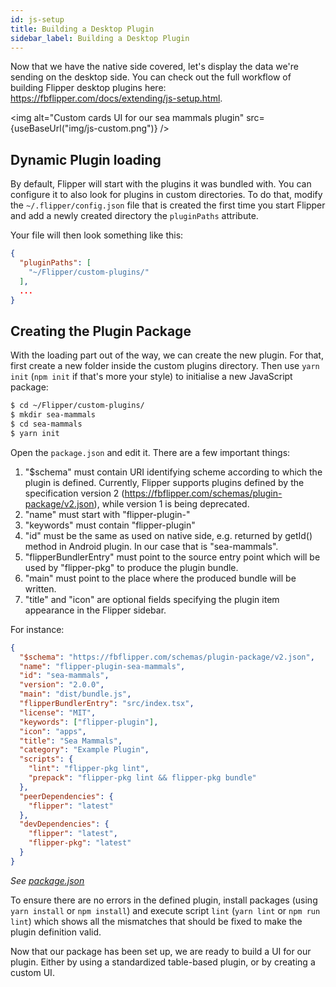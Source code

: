 ```yaml
---
id: js-setup
title: Building a Desktop Plugin
sidebar_label: Building a Desktop Plugin
---
```


Now that we have the native side covered, let's display the data we're sending
on the desktop side. You can check out the full workflow of building Flipper desktop
plugins here: https://fbflipper.com/docs/extending/js-setup.html.

<img alt="Custom cards UI for our sea mammals plugin" src={useBaseUrl("img/js-custom.png")} />

## Dynamic Plugin loading

By default, Flipper will start with the plugins it was bundled with. You can
configure it to also look for plugins in custom directories. To do that,
modify the `~/.flipper/config.json` file that is created the first time
you start Flipper and add a newly created directory the `pluginPaths` attribute.

Your file will then look something like this:

```json
{
  "pluginPaths": [
    "~/Flipper/custom-plugins/"
  ],
  ...
}
```

## Creating the Plugin Package

With the loading part out of the way, we can create the new plugin. For that, first
create a new folder inside the custom plugins directory. Then use `yarn init` (`npm init` if that's more your style)
to initialise a new JavaScript package:

```bash
$ cd ~/Flipper/custom-plugins/
$ mkdir sea-mammals
$ cd sea-mammals
$ yarn init
```

Open the `package.json` and edit it. There are a few important things:
1) "$schema" must contain URI identifying scheme according to which the plugin is defined. Currently, Flipper supports plugins defined by the specification version 2 (https://fbflipper.com/schemas/plugin-package/v2.json), while version 1 is being deprecated.
2) "name" must start with "flipper-plugin-"
3) "keywords" must contain "flipper-plugin"
4) "id" must be the same as used on native side, e.g. returned by getId() method in Android plugin. In our case that is "sea-mammals".
5) "flipperBundlerEntry" must point to the source entry point which will be used by "flipper-pkg" to produce the plugin bundle.
6) "main" must point to the place where the produced bundle will be written.
7) "title" and "icon" are optional fields specifying the plugin item appearance in the Flipper sidebar.

For instance:

```json
{
  "$schema": "https://fbflipper.com/schemas/plugin-package/v2.json",
  "name": "flipper-plugin-sea-mammals",
  "id": "sea-mammals",
  "version": "2.0.0",
  "main": "dist/bundle.js",
  "flipperBundlerEntry": "src/index.tsx",
  "license": "MIT",
  "keywords": ["flipper-plugin"],
  "icon": "apps",
  "title": "Sea Mammals",
  "category": "Example Plugin",
  "scripts": {
    "lint": "flipper-pkg lint",
    "prepack": "flipper-pkg lint && flipper-pkg bundle"
  },
  "peerDependencies": {
    "flipper": "latest"
  },
  "devDependencies": {
    "flipper": "latest",
    "flipper-pkg": "latest"
  }
}
```
*See [package.json](https://github.com/facebook/flipper/blob/master/desktop/plugins/seamammals/package.json)*

To ensure there are no errors in the defined plugin, install packages (using `yarn install` or `npm install`) and execute script `lint` (`yarn lint` or `npm run lint`) which shows all the mismatches that should be fixed to make the plugin definition valid.

Now that our package has been set up, we are ready to build a UI for our plugin. Either by using a standardized table-based plugin, or by creating a custom UI.
